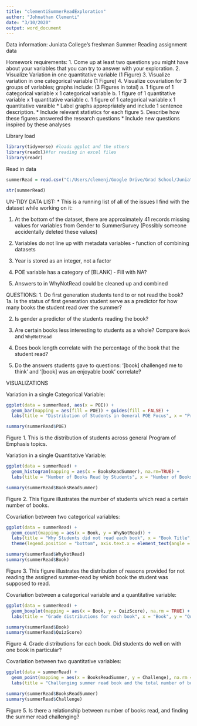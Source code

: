```yaml
---
title: "clementiSummerReadExploration"
author: "Johnathan Clementi"
date: "3/10/2020"
output: word_document
---
```


Data information: Juniata College's freshman Summer Reading assignment data

Homework requirements: 
1. Come up at least two questions you might have about your variables that you can try to answer with your exploration.
2. Visualize Variation in one quantitative variable (1 Figure)
3. Visualize variation in one categorical variable  (1 Figure)
4. Visualize covariation for 3 groups of variables; graphs include: (3 Figures in total)
  a. 1 figure of 1 categorical variable x 1 categorical variable
  b. 1 figure of 1 quantitative variable x 1 quantitative variable
  c. 1 figure of 1 categorical variable x 1 quantitative varaible
  * Label graphs appropriately and include 1 sentence description.
  * Include relevant statistics for each figure
5. Describe how these figures answered the research questions
  * Include new questions inspired by these analyses
  

Library load
```r
library(tidyverse) #loads ggplot and the others
library(readxl)#for reading in excel files
library(readr)
```

Read in data
```r
summerRead = read.csv("C:/Users/clemenj/Google Drive/Grad School/Juniata_DataScience/DS500/Week7/SummerRead.csv")
```

```r
str(summerRead)
```

######################
UN-TIDY DATA LIST:
* This is a running list of all of the issues I find with the dataset while working on it:

1. At the bottom of the dataset, there are approximately 41 records missing values for variables from Gender to SummerSurvey (Possibly someone accidentally deleted these values)

2. Variables do not line up with metadata variables - function of combining datasets

3. Year is stored as an integer, not a factor

4. POE variable has a category of [BLANK] - Fill with NA?

5. Answers to in WhyNotRead could be cleaned up and combined

######################
QUESTIONS:
1. Do first generation students tend to or not read the book?
1a. Is the status of first generation student serve as a predictor for how many books the student read over the summer?

2. Is gender a predictor of the students reading the book?

3. Are certain books less interesting to students as a whole? Compare `Book` and `WhyNotRead`

4. Does book length correlate with the percentage of the book that the student read?

5. Do the answers students gave to questions: '[book] challenged me to think' and '[book] was an enjoyable book' correlate?

######################
VISUALIZATIONS

Variation in a single Categorical Variable:
```r
ggplot(data = summerRead, aes(x = POE)) +
  geom_bar(mapping = aes(fill = POE)) + guides(fill = FALSE) +
  labs(title = "Distribution of Students in General POE Focus", x = "Program of Emphasis", y = "Number of Students")

summary(summerRead$POE)
```
Figure 1. This is the distribution of students across general Program of Emphasis topics.


Variation in a single Quantitative Variable:

```r
ggplot(data = summerRead) +
  geom_histogram(mapping = aes(x = BooksReadSummer), na.rm=TRUE) +
  labs(title = "Number of Books Read by Students", x = "Number of Books Read", y = "Number of students which read ")

summary(summerRead$BooksReadSummer)
```
Figure 2. This figure illustrates the number of students which read a certain number of books. 



Covariation between two categorical variables:
```r
ggplot(data = summerRead) +
  geom_count(mapping = aes(x = Book, y = WhyNotRead)) +
  labs(title = "Why Students did not read each book", x = "Book Title", y = "Reason for not reading") +
  theme(legend.position = "bottom", axis.text.x = element_text(angle = 45, hjust = 1))

summary(summerRead$WhyNotRead)
summary(summerRead$Book)
```
Figure 3. This figure illustrates the distribution of reasons provided for not reading the assigned summer-read by which book the student was supposed to read.



Covariation between a categorical variable and a quantitative variable:
```r
ggplot(data = summerRead) +
  geom_boxplot(mapping = aes(x = Book, y = QuizScore), na.rm = TRUE) +
  labs(title = "Grade distributions for each book", x = "Book", y = "Quiz Score")

summary(summerRead$Book)
summary(summerRead$QuizScore)
```
Figure 4. Grade distributions for each book. Did students do well on with one book in particular?



Covariation between two quantitative variables:
```r
ggplot(data = summerRead) +
  geom_point(mapping = aes(x = BooksReadSummer, y = Challenge), na.rm = TRUE) +
  labs(title = "Challenging summer read book and the total number of books read", x = "Number of books read over the summer", y = "Was the summer read challenging (5 is highest)")

summary(summerRead$BooksReadSummer)
summary(summerRead$Challenge)
```
Figure 5. Is there a relationship between number of books read, and finding the summer read challenging?

